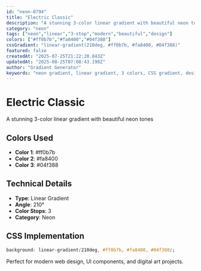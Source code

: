```yaml
---
id: "neon-0794"
title: "Electric Classic"
description: "A stunning 3-color linear gradient with beautiful neon tones"
category: "neon"
tags: ["neon","linear","3-stop","modern","beautiful","design"]
colors: ["#ff0b7b","#fa8400","#04f388"]
cssGradient: "linear-gradient(210deg, #ff0b7b, #fa8400, #04f388)"
featured: false
createdAt: "2025-07-25T21:22:20.843Z"
updatedAt: "2025-08-25T07:08:43.198Z"
author: "Gradient Generator"
keywords: "neon gradient, linear gradient, 3 colors, CSS gradient, design, #ff0b7b, #fa8400, #04f388"
---
```


# Electric Classic

A stunning 3-color linear gradient with beautiful neon tones

## Colors Used
- **Color 1**: #ff0b7b
- **Color 2**: #fa8400
- **Color 3**: #04f388

## Technical Details
- **Type**: Linear Gradient
- **Angle**: 210°
- **Color Stops**: 3
- **Category**: Neon

## CSS Implementation
```css
background: linear-gradient(210deg, #ff0b7b, #fa8400, #04f388);
```

Perfect for modern web design, UI components, and digital art projects.
